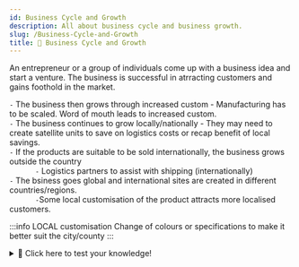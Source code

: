```yaml
---
id: Business Cycle and Growth
description: All about business cycle and business growth.
slug: /Business-Cycle-and-Growth
title: 🔄 Business Cycle and Growth
---
```


An entrepreneur or a group of individuals come up with a business idea and start a venture. The business is successful in atrracting customers and gains foothold in the market.


`-` The business then grows through increased custom - Manufacturing has to be scaled. Word of mouth leads to increased custom. <br />
`-` The business continues to grow locally/nationally - They may need to create satellite units to save on logistics costs or recap benefit of local savings. <br />
`-` If the products are suitable to be sold internationally, the business grows outside the country <br />
    `-` Logistics partners to assist with shipping (internationally) <br />
`-` The bsiness goes global and international sites are created in different countries/regions. <br />
    `-`Some local customisation of the product attracts more localised customers. <br />

:::info LOCAL customisation
Change of colours or specifications to make it better suit the city/county
:::

<details>
  <summary>🧠 Click here to test your knowledge! </summary>

<iframe src="https://quizlet.com/656990378/match/embed?i=3loczc&x=1jj1" height="500" width="100%"></iframe>

</details>